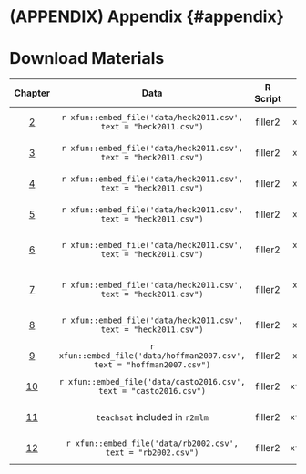 # (APPENDIX) Appendix {#appendix} {-} 

# Download Materials

|Chapter|Data|R Script|Worksheet|
|:-----:|:--:|:------:|:-------:|
|[2](#module-2)|`r xfun::embed_file('data/heck2011.csv', text = "heck2011.csv")`|filler2|`r xfun::embed_file('worksheets/module2.docx', text = "Linear Regression Review")`|
|[3](#module-3)|`r xfun::embed_file('data/heck2011.csv', text = "heck2011.csv")`|filler2|`r xfun::embed_file('worksheets/module3.docx', text = "Approaches to Multilevel Data")`|
|[4](#module-4)|`r xfun::embed_file('data/heck2011.csv', text = "heck2011.csv")`|filler2|`r xfun::embed_file('worksheets/module4.docx', text = "Our First MLM: The Null Model")`|
|[5](#module-5)|`r xfun::embed_file('data/heck2011.csv', text = "heck2011.csv")`|filler2|`r xfun::embed_file('worksheets/module5.docx', text = "Adding Fixed Predictors")`|
|[6](#module-6)|`r xfun::embed_file('data/heck2011.csv', text = "heck2011.csv")`|filler2|`r xfun::embed_file('worksheets/module6.docx', text = "Random Effects and Cross-level Interactions")`|
|[7](#module-7)|`r xfun::embed_file('data/heck2011.csv', text = "heck2011.csv")`|filler2|`r xfun::embed_file('worksheets/module7.docx', text = "Estimation Options and Troubleshooting")`|
|[8](#module-8)|`r xfun::embed_file('data/heck2011.csv', text = "heck2011.csv")`|filler2|`r xfun::embed_file('worksheets/module8.docx', text = "Centering")`|
|[9](#module-9)|`r xfun::embed_file('data/hoffman2007.csv', text = "hoffman2007.csv")`|filler2|`r xfun::embed_file('worksheets/module9.docx', text = "Repeated Measures")`|
|[10](#module-10)|`r xfun::embed_file('data/casto2016.csv', text = "casto2016.csv")`|filler2|`r xfun::embed_file('worksheets/module10.docx', text = "Longitudinal Measures")`|
|[11](#module-11)|`teachsat` included in `r2mlm`|filler2|`r xfun::embed_file('worksheets/module11.docx', text = "Effect Sizes in MLMs")`|
|[12](#module-12)|`r xfun::embed_file('data/rb2002.csv', text = "rb2002.csv")`|filler2|`r xfun::embed_file('worksheets/module12.docx', text = "Assumptions")`|